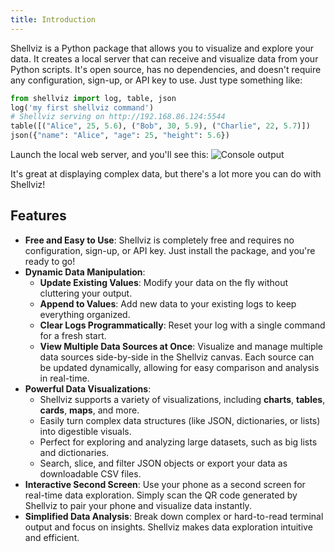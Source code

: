 ```yaml
---
title: Introduction
---
```


Shellviz is a Python package that allows you to visualize and explore your data. It creates a local server that can receive and visualize data from your Python scripts. It's open source, has no dependencies, and doesn't require any configuration, sign-up, or API key to use. Just type something like:

```python
from shellviz import log, table, json
log('my first shellviz command')
# Shellviz serving on http://192.168.86.124:5544
table([("Alice", 25, 5.6), ("Bob", 30, 5.9), ("Charlie", 22, 5.7)])
json({"name": "Alice", "age": 25, "height": 5.6})
```

Launch the local web server, and you'll see this:
![Console output](/docs/intro-1.png)

It's great at displaying complex data, but there's a lot more you can do with Shellviz!

## Features

- **Free and Easy to Use**: Shellviz is completely free and requires no configuration, sign-up, or API key. Just install the package, and you're ready to go!
- **Dynamic Data Manipulation**:
  - **Update Existing Values**: Modify your data on the fly without cluttering your output.
  - **Append to Values**: Add new data to your existing logs to keep everything organized.
  - **Clear Logs Programmatically**: Reset your log with a single command for a fresh start.
  - **View Multiple Data Sources at Once**: Visualize and manage multiple data sources side-by-side in the Shellviz canvas. Each source can be updated dynamically, allowing for easy comparison and analysis in real-time.
- **Powerful Data Visualizations**:
  - Shellviz supports a variety of visualizations, including **charts**, **tables**, **cards**, **maps**, and more.
  - Easily turn complex data structures (like JSON, dictionaries, or lists) into digestible visuals.
  - Perfect for exploring and analyzing large datasets, such as big lists and dictionaries.
  - Search, slice, and filter JSON objects or export your data as downloadable CSV files.
- **Interactive Second Screen**: Use your phone as a second screen for real-time data exploration. Simply scan the QR code generated by Shellviz to pair your phone and visualize data instantly.
- **Simplified Data Analysis**: Break down complex or hard-to-read terminal output and focus on insights. Shellviz makes data exploration intuitive and efficient.